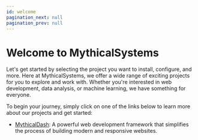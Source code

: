 ```yaml
---
id: welcome
pagination_next: null
pagination_prev: null
---
```



# Welcome to MythicalSystems

Let's get started by selecting the project you want to install, configure, and more. Here at MythicalSystems, we offer a wide range of exciting projects for you to explore and work with. Whether you're interested in web development, data analysis, or machine learning, we have something for everyone.

To begin your journey, simply click on one of the links below to learn more about our projects and get started:

- [MythicalDash](/docs/MythicalDash/intro): A powerful web development framework that simplifies the process of building modern and responsive websites.
